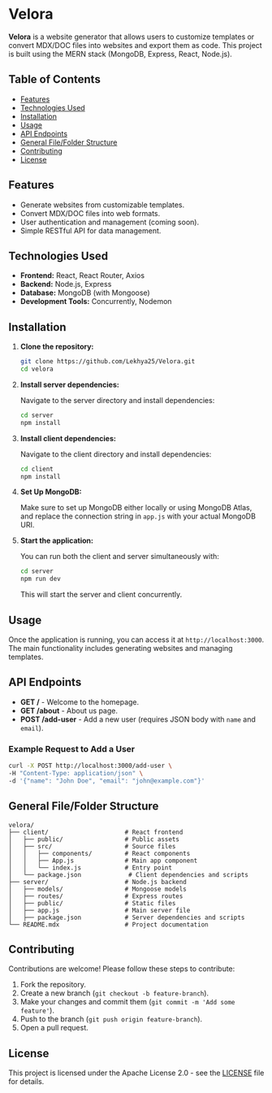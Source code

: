 # Velora

**Velora** is a website generator that allows users to customize templates or convert MDX/DOC files into websites and export them as code. This project is built using the MERN stack (MongoDB, Express, React, Node.js).

## Table of Contents

- [Features](#features)
- [Technologies Used](#technologies-used)
- [Installation](#installation)
- [Usage](#usage)
- [API Endpoints](#api-endpoints)
- [General File/Folder Structure](#general-filefolder-structure)
- [Contributing](#contributing)
- [License](#license)

## Features

- Generate websites from customizable templates.
- Convert MDX/DOC files into web formats.
- User authentication and management (coming soon).
- Simple RESTful API for data management.

## Technologies Used

- **Frontend:** React, React Router, Axios
- **Backend:** Node.js, Express
- **Database:** MongoDB (with Mongoose)
- **Development Tools:** Concurrently, Nodemon

## Installation

1. **Clone the repository:**

   ```bash
   git clone https://github.com/Lekhya25/Velora.git
   cd velora
   ```

2. **Install server dependencies:**

   Navigate to the server directory and install dependencies:

   ```bash
   cd server
   npm install
   ```

3. **Install client dependencies:**

   Navigate to the client directory and install dependencies:

   ```bash
   cd client
   npm install
   ```

4. **Set Up MongoDB:**

   Make sure to set up MongoDB either locally or using MongoDB Atlas, and replace the connection string in `app.js` with your actual MongoDB URI.

5. **Start the application:**

   You can run both the client and server simultaneously with:

   ```bash
   cd server
   npm run dev
   ```

   This will start the server and client concurrently.

## Usage

Once the application is running, you can access it at `http://localhost:3000`. The main functionality includes generating websites and managing templates.

## API Endpoints

- **GET /** - Welcome to the homepage.
- **GET /about** - About us page.
- **POST /add-user** - Add a new user (requires JSON body with `name` and `email`).

### Example Request to Add a User

```bash
curl -X POST http://localhost:3000/add-user \
-H "Content-Type: application/json" \
-d '{"name": "John Doe", "email": "john@example.com"}'
```

## General File/Folder Structure

```
velora/
├── client/                     # React frontend
│   ├── public/                 # Public assets
│   ├── src/                    # Source files
│   │   ├── components/         # React components
│   │   ├── App.js              # Main app component
│   │   └── index.js            # Entry point
│   └── package.json             # Client dependencies and scripts
├── server/                     # Node.js backend
│   ├── models/                 # Mongoose models
│   ├── routes/                 # Express routes
│   ├── public/                 # Static files
│   ├── app.js                  # Main server file
│   ├── package.json            # Server dependencies and scripts
└── README.mdx                  # Project documentation
```

## Contributing

Contributions are welcome! Please follow these steps to contribute:

1. Fork the repository.
2. Create a new branch (`git checkout -b feature-branch`).
3. Make your changes and commit them (`git commit -m 'Add some feature'`).
4. Push to the branch (`git push origin feature-branch`).
5. Open a pull request.

## License

This project is licensed under the Apache License 2.0 - see the [LICENSE](LICENSE) file for details.
